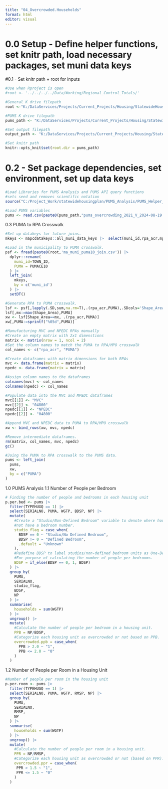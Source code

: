 ```yaml
---
title: "04_Overcrowded.Households"
format: html
editor: visual
---
```


# 0.0 Setup - Define helper functions, set knitr path, load necessary packages, set muni data keys

#0.1 - Set knitr path + root for inputs
```r
#Use when Rproject is open
#root <- '../../../../Data/Working/Regional_Control_Totals/'

#General K drive filepath
root <-"K:/DataServices/Projects/Current_Projects/Housing/StatewideHousingPlan/04_Analysis/Data/Working/Regional_Control_Totals/"

#PUMS K drive filepath
pums_path <- "K:/DataServices/Projects/Current_Projects/Housing/StatewideHousingPlan/04_Analysis/Data/Working/PUMS/"

#Set output filepath
output_path <- "K:/DataServices/Projects/Current_Projects/Housing/StatewideHousingPlan/04_Analysis/Data/Working/PUMS/outputs/"

#Set knitr path
knitr::opts_knit$set(root.dir = pums_path)
```

# 0.2 - Set package dependencies, set environment, set up data keys
```r
#Load Libraries for PUMS Analysis and PUMS API query functions
#sets seed and removes scientific notation
source("C:/Project_Work/statewidehousingplan/PUMS_Analysis/PUMS_Helper_Functions.R")

#Load PUMS variables
pums <- read.csv(paste0(pums_path,"pums_overcrowding_2021_V_2024-08-19.csv"))

```

0.3 PUMA to RPA Crosswalk
```r
#Set up datakeys for future joins.
mkeys <- mapcdatakeys::all_muni_data_keys |>  select(muni_id,rpa_acr,mpo)

#Load in the municipality to PUMA crosswalk.
psf <- fread(paste0(root,'ma_muni_puma10_join.csv')) |>
  dplyr::rename(
    muni_id=TOWN_ID,
    PUMA = PUMACE10
  ) |>
  left_join(
    mkeys,
    by = c('muni_id')
  ) |>
  setDT()

#Generate RPA to PUMA crosswalk.
lsf <- psf[,lapply(.SD,sum,na.rm=T),.(rpa_acr,PUMA),.SDcols='Shape_Area']
lsf[,mx:=max(Shape_Area),PUMA]
xw <- lsf[Shape_Area==mx, .(rpa_acr,PUMA)]
xw[,PUMA:=sprintf("%05d",PUMA)]

#Manufacturing MVC and NPEDC RPAs manually
#Create an empty matrix with 2x1 dimenstions
matrix <- matrix(nrow = 1, ncol = 2)
#Set the column names to match the PUMA to RPA/MPO crosswalk
col_names <- c("rpa_acr", "PUMA")

#Create dataframes with matrix dimensions for both RPAs
mvc <- data.frame(matrix = matrix)
npedc <- data.frame(matrix = matrix)

#Assign column names to the dataframes
colnames(mvc) <- col_names
colnames(npedc) <- col_names

#Populate data into the MVC and MPEDC dataframes
mvc[[1]] <- "MVC"
mvc[[2]] <- "04800"
npedc[[1]] <- "NPEDC"
npedc[[2]] <- "04800"

#Append MVC and NPEDC data to PUMA to RPA/MPO crosswalk
xw <- bind_rows(xw, mvc, npedc)

#Remove intermediate dataframes.
rm(matrix, col_names, mvc, npedc)
gc()

#Joing the PUMA to RPA crosswalk to the PUMS data.
pums <- left_join(
  pums,
  xw,
  by = c("PUMA")
)
```

1.0 PUMS Analysis
1.1 Number of People per Bedroom
```r
# Finding the number of people and bedrooms in each housing unit
p.per.bed <- pums |> 
  filter(TYPEHUGQ == 1) |> 
  select(SERIALNO, PUMA, WGTP, BDSP, NP) |> 
  mutate(
    #Create a "Studio/Non-Defined Bedroom" variable to denote where households do
    #not have a bedroom number.
    studio_flag = case_when(
      BDSP == 0 ~ "Studio/No Defined Bedroom",
      BDSP != 0 ~ "Defined Bedroom",
      .default = "Unknown"
    ),
    #Redefine BDSP to label studios/non-defined bedroom units as One-Bedrooms
    #For purpose of calculating the number of people per bedrooms.
    BDSP = if_else(BDSP == 0, 1, BDSP)
  ) |> 
  group_by(
    PUMA,
    SERIALNO,
    studio_flag,
    BDSP,
    NP
  ) |> 
  summarise(
    households = sum(WGTP)
  ) |> 
  ungroup() |> 
  mutate(
    #Calculate the number of people per bedroom in a housing unit.
    PPB = NP/BDSP,
    #Categorize each housing unit as overcrowded or not based on PPB.
    overcrowded.ppb = case_when(
      PPB > 2.0 ~ "1",
      PPB <= 2.0 ~ "0"
    )
  )

```
1.2 Number of People per Room in a Housing Unit
```r
#Number of people per room in the housing unit
p.per.room <- pums |> 
  filter(TYPEHUGQ == 1) |> 
  select(SERIALNO, PUMA, WGTP, RMSP, NP) |> 
  group_by(
    PUMA,
    SERIALNO,
    RMSP,
    NP
  ) |> 
  summarise(
    households = sum(WGTP)
  ) |> 
  ungroup() |> 
  mutate(
    #Calculate the number of people per room in a housing unit.
    PPR = NP/RMSP,
    #Categorize each housing unit as overcrowded or not (based on PPR).
    overcrowded.ppr = case_when(
     PPR > 1.5 ~ "1",
     PPR <= 1.5 ~ "0"
    )
  )

```

